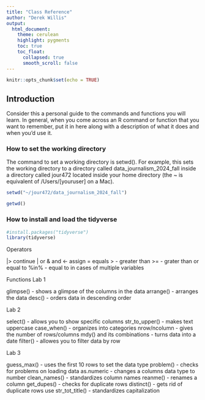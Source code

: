 ```yaml
---
title: "Class Reference"
author: "Derek Willis"
output:
  html_document:
    theme: cerulean
    highlight: pygments
    toc: true
    toc_float:
      collapsed: true
      smooth_scroll: false
---
```


```r
knitr::opts_chunk$set(echo = TRUE)
```

## Introduction

Consider this a personal guide to the commands and functions you will learn. In general, when you come across an R command or function that you want to remember, put it in here along with a description of what it does and when you'd use it.

### How to set the working directory

The command to set a working directory is setwd(). For example, this sets the working directory to a directory called data_journalism_2024_fall inside a directory called jour472 located inside your home directory (the ~ is equivalent of /Users/[youruser] on a Mac).

```r
setwd("~/jour472/data_journalism_2024_fall")

getwd()

```

### How to install and load the tidyverse

```r
#install.packages("tidyverse")
library(tidyverse)
```

Operators

  |> continue
  | or
  & and
  <- assign
  = equals
  > - greater than
  >= - grater than or equal to
  %in% - equal to in cases of multiple variables

Functions
  Lab 1
  
  glimpse() - shows a glimpse of the columns in the data
  arrange() - arranges the data
    desc() - orders data in descending order

  Lab 2
  
  select() - allows you to show specific columns
  str_to_upper() - makes text uppercase
  case_when() - organizes into categories
  nrow/ncolumn - gives the number of rows/columns
  mdy() and its combinations - turns data into a date
  filter() - allowes you to filter data by row
  
  Lab 3
  
  guess_max() - uses the first 10 rows to set the data type
  problem() - checks for problems on loading data
  as.numeric - changes a columns data type to number
  clean_names() - standardizes column names
  reanme() - renames a column
  get_dupes() - checks for duplicate rows
  distinct() - gets rid of duplicate rows
  use str_tot_title() - standardizes capitalization